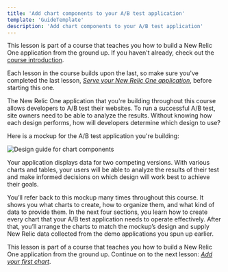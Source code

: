```yaml
---
title: 'Add chart components to your A/B test application'
template: 'GuideTemplate'
description: 'Add chart components to your A/B test application'
---
```


<HideWhenEmbedded>

<Callout variant="course">

This lesson is part of a course that teaches you how to build a New Relic One application from the ground up. If you haven't already, check out the [course introduction](/ab-test).

Each lesson in the course builds upon the last, so make sure you've completed the last lesson, [_Serve your New Relic One application_](/build-apps/ab-test/serve-app), before starting this one.

</Callout>

</HideWhenEmbedded>

The New Relic One application that you're building throughout this course allows developers to A/B test their websites. To run a successful A/B test, site owners need to be able to analyze the results. Without knowing how each design performs, how will developers determine which design to use?

Here is a mockup for the A/B test application you're building:

![Design guide for chart components](../../../images/ab-test/charts-design-guide.png)

Your application displays data for two competing versions. With various charts and tables, your users will be able to analyze the results of their test and make informed decisions on which design will work best to achieve their goals.

You’ll refer back to this mockup many times throughout this course. It shows you what charts to create, how to organize them, and what kind of data to provide them. In the next four sections, you learn how to create every chart that your A/B test application needs to operate effectively. After that, you’ll arrange the charts to match the mockup’s design and supply New Relic data collected from the demo applications you spun up earlier.

<HideWhenEmbedded>

<Callout variant="course">

This lesson is part of a course that teaches you how to build a New Relic One application from the ground up. Continue on to the next lesson: [_Add your first chart_](/build-apps/ab-test/first-chart).

</Callout>

</HideWhenEmbedded>

